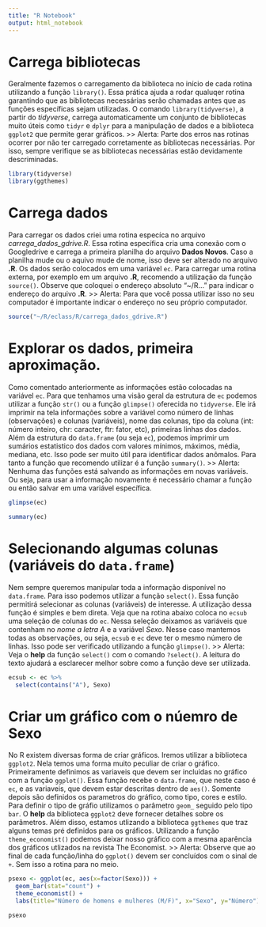 ```yaml
---
title: "R Notebook"
output: html_notebook
---
```


# Carrega bibliotecas

Geralmente fazemos o carregamento da biblioteca no início de cada rotina utilizando a função `library()`. Essa prática ajuda a rodar qualuqer rotina garantindo que as bibliotecas necessárias serão chamadas antes que as funções específicas sejam utilizadas.
O comando `library(tidyverse)`, a partir do *tidyverse*, carrega automaticamente um conjunto de bibliotecas muito úteis como `tidyr` e `dplyr` para a manipulação de dados e a biblioteca `ggplot2` que permite gerar gráficos.
>> Alerta: Parte dos erros nas rotinas ocorrer por não ter carregado corretamente as bibliotecas necessárias. Por isso, sempre verifique se as bibliotecas necessárias estão devidamente descriminadas.

```r
library(tidyverse)
library(ggthemes)
```
# Carrega dados

Para carregar os dados criei uma rotina especíca no arquivo *carrega_dados_gdrive.R*. Essa rotina específica cria uma conexão com o Googledrive e carrega a primeira planilha do arquivo __Dados Novos__. Caso a planilha mude ou o aquivo mude de nome, isso deve ser alterado no arquivo __.R__. Os dados serão colocados em uma variável `ec`.
Para carregar uma rotina externa, por exemplo em um arquivo __.R__, recomendo a utilização da função `source()`. Observe que coloquei o endereço absoluto "~/R..." para indicar o endereço do arquivo __.R__. 
>> Alerta: Para que você possa utilizar isso no seu computador é importante indicar o endereço no seu próprio computador.

```r
source("~/R/eclass/R/carrega_dados_gdrive.R")
```
# Explorar os dados, primeira aproximação.

Como comentado anteriormente as informações estão colocadas na variável `ec`. Para que tenhamos uma visão geral da estrutura de `ec` podemos utilizar a função `str()` ou a função `glimpse()` oferecida no `tidyverse`. Ele irá imprimir na tela informações sobre a variável como número de linhas (observações) e colunas (variáveis), nome das colunas, tipo da coluna (int: número inteiro, chr: caracter, ftr: fator, etc), primeiras linhas dos dados.
Além da estrutura do `data.frame` (ou seja `ec`), podemos imprimir um sumários estatistico dos dados com valores mínimos, máximos, média, mediana, etc. Isso pode ser muito útil para identificar dados anômalos. Para tanto a função que recomendo utilizar é a função `summary()`.
>> Alerta: Nenhuma das funções está salvando as informações em novas variáveis. Ou seja, para usar a informação novamente é necessário chamar a função ou então salvar em uma variável específica.

```r
glimpse(ec)

summary(ec)
```

# Selecionando algumas colunas (variáveis do `data.frame`)

Nem sempre queremos manipular toda a informação disponível no `data.frame`. Para isso podemos utilizar a função `select()`. Essa função permitirá selecionar as colunas (variáveis) de interesse. A utilização dessa função é simples e bem direta.
Veja que na rotina abaixo coloca no `ecsub` uma seleção de colunas do `ec`. Nessa seleção deixamos as variáveis que contenham no *nome a letra A* e a variável *Sexo*. Nesse caso mantemos todas as observações, ou seja, `ecsub` e `ec` deve ter o mesmo número de linhas. Isso pode ser verificado utilizando a função `glimpse()`.
>> Alerta: Veja o __help__ da função `select()` com o comando `?select()`. A leitura do texto ajudará a esclarecer melhor sobre como a função deve ser utilizada.

```r
ecsub <- ec %>%
  select(contains("A"), Sexo) 
```
# Criar um gráfico com o núemro de Sexo

No R existem diversas forma de criar gráficos. Iremos utilizar a biblioteca `ggplot2`. Nela temos uma forma muito peculiar de criar o gráfico. Primeiramente definimos as variaveis que devem ser incluídas no gráfico com a função `ggplot()`. Essa função recebe o `data.frame`, que neste caso é `ec`, e as variaveis, que devem estar descritas dentro de `aes()`. Somente depois são definidos os parametros do gráfico, como tipo, cores e estilo.
Para definir o tipo de gráfio utilizamos o parâmetro `geom_` seguido pelo tipo `bar`. O __help__ da biblioteca `ggplot2` deve fornecer detalhes sobre os parâmetros. Além disso, estamos utlizando a biblioteca `ggthemes` que traz alguns temas pré definidos para os gráficos. Utilizando a função `theme_economist()` podemos deixar nosso gráfico com a mesma aparência dos gráficos utlizados na revista The Economist.
>> Alerta: Observe que ao final de cada função/linha do `ggplot()` devem ser concluídos com o sinal de `+`. Sem isso a rotina para no meio.

```r
psexo <- ggplot(ec, aes(x=factor(Sexo))) +
  geom_bar(stat="count") +
  theme_economist() +
  labs(title="Número de homens e mulheres (M/F)", x="Sexo", y="Número")

psexo
```



